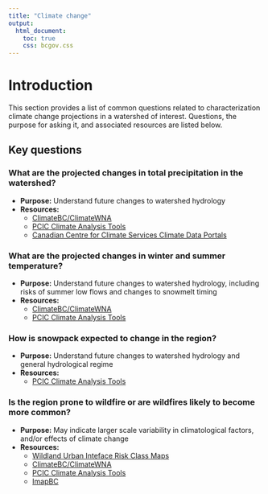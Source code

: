 ```yaml
---
title: "Climate change"
output:
  html_document:
    toc: true
    css: bcgov.css
---
```

# Introduction

This section provides a list of common questions related to characterization climate change projections in a watershed of interest. Questions, the purpose for asking it, and associated resources are listed below. 

## Key questions

### What are the projected changes in total precipitation in the watershed? 

  + **Purpose:** Understand future changes to watershed hydrology
  + **Resources:** 
    + [ClimateBC/ClimateWNA](http://climatebc.ca/)
    + [PCIC Climate Analysis Tools](https://pacificclimate.org/analysis-tools)
    + [Canadian Centre for Climate Services Climate Data Portals](https://www.canada.ca/en/environment-climate-change/services/climate-change/canadian-centre-climate-services/display-download.html)
    

### What are the projected changes in winter and summer temperature? 
  + **Purpose:** Understand future changes to watershed hydrology, including risks of summer low flows and changes to snowmelt timing
  + **Resources:** 
    + [ClimateBC/ClimateWNA](http://climatebc.ca/)
    + [PCIC Climate Analysis Tools](https://pacificclimate.org/analysis-tools)

### How is snowpack expected to change in the region? 
  + **Purpose:** Understand future changes to watershed hydrology and general hydrological regime
  + **Resources:** 
     + [PCIC Climate Analysis Tools](https://pacificclimate.org/analysis-tools)
  
### Is the region prone to wildfire or are wildfires likely to become more common? 
  + **Purpose:** May indicate larger scale variability in climatological factors, and/or effects of climate change
  + **Resources:** 
    + [Wildland Urban Inteface Risk Class Maps](https://www2.gov.bc.ca/gov/content/safety/wildfire-status/prevention/vegetation-and-fuel-management/fire-fuel-management/wui-risk-class-maps)
    + [ClimateBC/ClimateWNA](http://climatebc.ca/)
    + [PCIC Climate Analysis Tools](https://pacificclimate.org/analysis-tools)
    + [ImapBC](https://www2.gov.bc.ca/gov/content/data/geographic-data-services/web-based-mapping/imapbc)